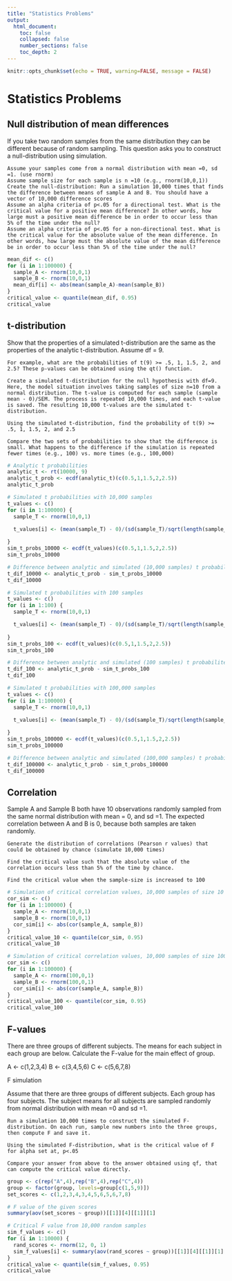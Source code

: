 ```yaml
---
title: "Statistics Problems"
output:
  html_document:
    toc: false
    collapsed: false
    number_sections: false
    toc_depth: 2
---
```


```r
knitr::opts_chunk$set(echo = TRUE, warning=FALSE, message = FALSE)
```


# Statistics Problems

## Null distribution of mean differences

If you take two random samples from the same distribution they can be different because of random sampling. This question asks you to construct a null-distribution using simulation.

    Assume your samples come from a normal distribution with mean =0, sd =1. (use rnorm)
    Assume sample size for each sample is n =10 (e.g., rnorm(10,0,1))
    Create the null-distribution: Run a simulation 10,000 times that finds the difference between means of sample A and B. You should have a vector of 10,000 difference scores
    Assume an alpha criteria of p<.05 for a directional test. What is the critical value for a positive mean difference? In other words, how large must a positive mean difference be in order to occur less than 5% of the time under the null?
    Assume an alpha criteria of p<.05 for a non-directional test. What is the critical value for the absolute value of the mean difference. In other words, how large must the absolute value of the mean difference be in order to occur less than 5% of the time under the null?

```r

mean_dif <- c()
for (i in 1:100000) {
  sample_A <- rnorm(10,0,1)
  sample_B <- rnorm(10,0,1)
  mean_dif[i] <- abs(mean(sample_A)-mean(sample_B))
}
critical_value <- quantile(mean_dif, 0.95)
critical_value
```


## t-distribution

Show that the properties of a simulated t-distribution are the same as the properties of the analytic t-distribution. Assume df = 9.

    For example, what are the probabilities of t(9) >= .5, 1, 1.5, 2, and 2.5? These p-values can be obtained using the qt() function.

    Create a simulated t-distribution for the null hypothesis with df=9. Here, the model situation involves taking samples of size n=10 from a normal distribution. The t-value is computed for each sample (sample mean - 0)/SEM. The process is repeated 10,000 times, and each t-value is saved. The resulting 10,000 t-values are the simulated t-distribution.

    Using the simulated t-distribution, find the probability of t(9) >= .5, 1, 1.5, 2, and 2.5

    Compare the two sets of probabilities to show that the difference is small. What happens to the difference if the simulation is repeated fewer times (e.g., 100) vs. more times (e.g., 100,000)


```r
# Analytic t probabilities
analytic_t <- rt(10000, 9)
analytic_t_prob <- ecdf(analytic_t)(c(0.5,1,1.5,2,2.5))
analytic_t_prob

# Simulated t probabilities with 10,000 samples
t_values <- c()
for (i in 1:100000) {
  sample_T <- rnorm(10,0,1)

  t_values[i] <- (mean(sample_T) - 0)/(sd(sample_T)/sqrt(length(sample_T)))
  
}
sim_t_probs_10000 <- ecdf(t_values)(c(0.5,1,1.5,2,2.5))
sim_t_probs_10000

# Difference between analytic and simulated (10,000 samples) t probabilites
t_dif_10000 <- analytic_t_prob - sim_t_probs_10000
t_dif_10000

# Simulated t probabilities with 100 samples
t_values <- c()
for (i in 1:100) {
  sample_T <- rnorm(10,0,1)

  t_values[i] <- (mean(sample_T) - 0)/(sd(sample_T)/sqrt(length(sample_T)))
  
}
sim_t_probs_100 <- ecdf(t_values)(c(0.5,1,1.5,2,2.5))
sim_t_probs_100

# Difference between analytic and simulated (100 samples) t probabilites
t_dif_100 <- analytic_t_prob - sim_t_probs_100
t_dif_100

# Simulated t probabilities with 100,000 samples
t_values <- c()
for (i in 1:100000) {
  sample_T <- rnorm(10,0,1)

  t_values[i] <- (mean(sample_T) - 0)/(sd(sample_T)/sqrt(length(sample_T)))
  
}
sim_t_probs_100000 <- ecdf(t_values)(c(0.5,1,1.5,2,2.5))
sim_t_probs_100000

# Difference between analytic and simulated (100,000 samples) t probabilites
t_dif_100000 <- analytic_t_prob - sim_t_probs_100000
t_dif_100000
```

## Correlation

Sample A and Sample B both have 10 observations randomly sampled from the same normal distribution with mean = 0, and sd =1. The expected correlation between A and B is 0, because both samples are taken randomly.

    Generate the distribution of correlations (Pearson r values) that could be obtained by chance (simulate 10,000 times)

    Find the critical value such that the absolute value of the correlation occurs less than 5% of the time by chance.

    Find the critical value when the sample-size is increased to 100

```r
# Simulation of critical correlation values, 10,000 samples of size 10
cor_sim <- c()
for (i in 1:100000) {
  sample_A <- rnorm(10,0,1)
  sample_B <- rnorm(10,0,1)
  cor_sim[i] <- abs(cor(sample_A, sample_B))
}
critical_value_10 <- quantile(cor_sim, 0.95)
critical_value_10

# Simulation of critical correlation values, 10,000 samples of size 100
cor_sim <- c()
for (i in 1:100000) {
  sample_A <- rnorm(100,0,1)
  sample_B <- rnorm(100,0,1)
  cor_sim[i] <- abs(cor(sample_A, sample_B))
}
critical_value_100 <- quantile(cor_sim, 0.95)
critical_value_100

```


## F-values

There are three groups of different subjects. The means for each subject in each group are below. Calculate the F-value for the main effect of group.

A <- c(1,2,3,4)
B <- c(3,4,5,6)
C <- c(5,6,7,8)

F simulation

Assume that there are three groups of different subjects. Each group has four subjects. The subject means for all subjects are sampled randomly from normal distribution with mean =0 and sd =1.

    Run a simulation 10,000 times to construct the simulated F-distribution. On each run, sample new numbers into the three groups, then compute F and save it.

    Using the simulated F-distribution, what is the critical value of F for alpha set at, p<.05

    Compare your answer from above to the answer obtained using qf, that can compute the critical value directly.

```r
group <- c(rep("A",4),rep("B",4),rep("C",4))
group <- factor(group, levels=group[c(1,5,9)])
set_scores <- c(1,2,3,4,3,4,5,6,5,6,7,8)

# F value of the given scores
summary(aov(set_scores ~ group))[[1]][4][[1]][1]

# Critical F value from 10,000 random samples
sim_f_values <- c()
for (i in 1:10000) {
  rand_scores <- rnorm(12, 0, 1)
  sim_f_values[i] <- summary(aov(rand_scores ~ group))[[1]][4][[1]][1]
}
critical_value <- quantile(sim_f_values, 0.95)
critical_value
```


